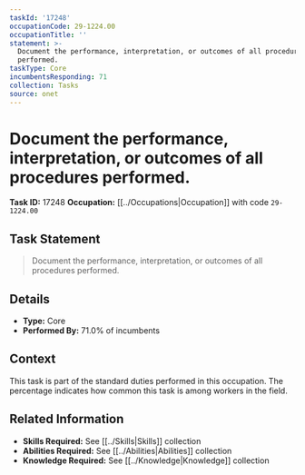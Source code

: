```yaml
---
taskId: '17248'
occupationCode: 29-1224.00
occupationTitle: ''
statement: >-
  Document the performance, interpretation, or outcomes of all procedures
  performed.
taskType: Core
incumbentsResponding: 71
collection: Tasks
source: onet
---
```

# Document the performance, interpretation, or outcomes of all procedures performed.

**Task ID:** 17248
**Occupation:** [[../Occupations|Occupation]] with code `29-1224.00`

## Task Statement

> Document the performance, interpretation, or outcomes of all procedures performed.

## Details

- **Type:** Core
- **Performed By:** 71.0% of incumbents

## Context

This task is part of the standard duties performed in this occupation. The percentage indicates how common this task is among workers in the field.

## Related Information

- **Skills Required:** See [[../Skills|Skills]] collection
- **Abilities Required:** See [[../Abilities|Abilities]] collection
- **Knowledge Required:** See [[../Knowledge|Knowledge]] collection
